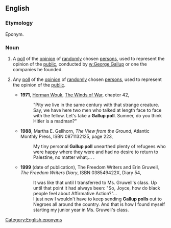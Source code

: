 ==English==
{{wikipedia}}

===Etymology===
Eponym.

===Noun===
{{en-noun}}

# A [[poll]] of the [[opinion]] of [[random]]ly chosen [[person]]s, used to represent the opinion of the [[public]], conducted by [[w:George Gallup]] or one the companies he founded.
# {{context|by extension|informal}} Any [[poll]] of the [[opinion]] of [[random]]ly chosen [[person]]s, used to represent the opinion of the [[public]].
#* '''1971''', [[w:Herman Wouk|Herman Wouk]], [[w:The Winds of War|The Winds of War]], chapter 42,
#*: "Pity we live in the same century with that strange creature. Say, we have here two men who talked at length face to face with the fellow. Let's take a '''Gallup poll'''. Sumner, do you think Hitler is a madman?"
#* '''1988''', Martha E. Gellhorn, ''The View from the Ground'', Atlantic Monthly Press, ISBN 0871132125, page 223,
#*: My tiny personal '''Gallup poll''' unearthed plenty of refugees who were happy where they were and had no desire to return to Palestine, no matter what;...&nbsp;.
#* '''1999''' (date of publication), The Freedom Writers and Erin Gruwell, ''The Freedom Writers <!--sic no apostrophe--> Diary'', ISBN 038549422X, Diary 54,
#*: It was like that until I transferred to Ms. Gruwell's class. Up until that point it had always been: "So, Joyce, how do black people feel about Affirmative Action?"...
#*: I just new I wouldn't have to keep sending '''Gallup polls''' out to Negroes all around the country. And that is how I found myself starting my junior year in Ms. Gruwell's class.

[[Category:English eponyms]]